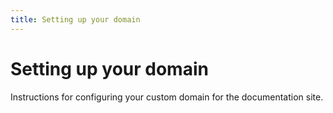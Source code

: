 ```yaml
---
title: Setting up your domain
---
```


# Setting up your domain

Instructions for configuring your custom domain for the documentation site. 